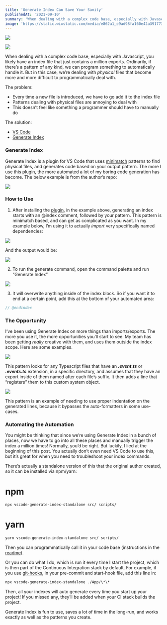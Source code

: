 ```yaml
---
title: 'Generate Index Can Save Your Sanity'
publishedAt: '2021-09-10'
summary: 'When dealing with a complex code base, especially with Javascript, you likely have an index file that just contains a million exports. This post goes over one way to deal with dynamic code generation.'
image: 'https://static.wixstatic.com/media/e862a1_e9ad98fa160e42a391773b5330758598~mv2.png/v1/fill/w_740,h_494,al_c,q_90,usm_0.66_1.00_0.01,enc_auto/e862a1_e9ad98fa160e42a391773b5330758598~mv2.png'
---
```


![](https://static.wixstatic.com/media/e862a1_e9ad98fa160e42a391773b5330758598~mv2.png/v1/fill/w_740,h_494,al_c,q_90,usm_0.66_1.00_0.01,enc_auto/e862a1_e9ad98fa160e42a391773b5330758598~mv2.png)

[![](https://img.shields.io/badge/Originally%20Posted%20%40-Bravo%20LT-blue?style=for-the-badge)](https://www.bravolt.com)

When dealing with a complex code base, especially with Javascript, you likely have an index file that just contains a million exports. Ordinarily, if there’s a pattern of any kind, we can program something to automatically handle it. But in this case, we’re dealing with _physical_ files that become more and more difficult to programmatically deal with.

The problem:

- Every time a new file is introduced, we have to go add it to the index file
- Patterns dealing with physical files are annoying to deal with
- This doesn’t feel like something a programmer should have to manually do

The solution:

- [VS Code](https://code.visualstudio.com/)
- [Generate Index](https://marketplace.visualstudio.com/items?itemName=JayFong.generate-index)

### Generate Index

Generate Index is a plugin for VS Code that uses [minimatch](https://github.com/isaacs/minimatch#usage) patterns to find physical files, and generates code based on your output pattern. The more I use this plugin, the more automated a lot of my boring code generation has become. The below example is from the author’s repo:

![](https://static.wixstatic.com/media/e862a1_d41d3f05dc2f4906941b5f79b8a31855~mv2.png/v1/fill/w_740,h_193,al_c,lg_1,q_85,enc_auto/e862a1_d41d3f05dc2f4906941b5f79b8a31855~mv2.png)

### How to Use

1. After installing the [plugin](https://marketplace.visualstudio.com/items?itemName=JayFong.generate-index), in the example above, generating an index starts with an @index comment, followed by your pattern. This pattern is minimatch based, and can get as complicated as you want. In my example below, I’m using it to actually _import_ very specifically named dependencies:

![](https://static.wixstatic.com/media/e862a1_9dd9e85d8815453a8720edbc9edd3625~mv2.png/v1/fill/w_740,h_109,al_c,lg_1,q_85,enc_auto/e862a1_9dd9e85d8815453a8720edbc9edd3625~mv2.png)

And the output would be:

![](https://static.wixstatic.com/media/e862a1_8eef57641b9f471fb06ae11cb1c256d2~mv2.png/v1/fill/w_740,h_80,al_c,lg_1,q_85,enc_auto/e862a1_8eef57641b9f471fb06ae11cb1c256d2~mv2.png)

2. To run the generate command, open the command palette and run “Generate Index”

![](https://static.wixstatic.com/media/e862a1_4db645774ea34ea1abaf53dee168cbde~mv2.png/v1/fill/w_365,h_243,al_c,lg_1,q_85,enc_auto/e862a1_4db645774ea34ea1abaf53dee168cbde~mv2.png)

3. It will overwrite anything inside of the index block. So if you want it to end at a certain point, add this at the bottom of your automated area:

```js
// @endindex
```

### The Opportunity

I’ve been using Generate Index on more things than imports/exports. The more you use it, the more opportunities you’ll start to see. My team has been getting _really_ creative with them, and uses them outside the index scope. Here are some examples.

![](https://static.wixstatic.com/media/e862a1_4762451894b24f85ba5a44e86e4612ca~mv2.png/v1/fill/w_740,h_184,al_c,lg_1,q_85,enc_auto/e862a1_4762451894b24f85ba5a44e86e4612ca~mv2.png)

This pattern looks for any Typescript files that have an _**.event.ts**_ or _**.events.ts**_ extension, in a specific directory, and assumes that they have an export inside of them named after each file’s suffix. It then adds a line that “registers” them to this custom system object.

![](https://static.wixstatic.com/media/e862a1_68e385748054454ea86582d44aaa83f6~mv2.png/v1/fill/w_740,h_314,al_c,lg_1,q_85,enc_auto/e862a1_68e385748054454ea86582d44aaa83f6~mv2.png)

This pattern is an example of needing to use proper indentation on the generated lines, because it bypasses the auto-formatters in some use-cases.

### Automating the Automation

You might be thinking that since we’re using Generate Index in a bunch of places, now we have to go into all these places and manually trigger the index a million times! Normally, you’d be right. But luckily, I lied at the beginning of this post. You actually don’t even need VS Code to use this, but it’s great for when you need to troubleshoot your index commands.

There’s actually a standalone version of this that the original author created, so it can be installed via npm/yarn:

# npm

```bash
npx vscode-generate-index-standalone src/ scripts/
```

# yarn

```bash
yarn vscode-generate-index-standalone src/ scripts/
```

Then you can programmatically call it in your code base (instructions in the [readme](https://github.com/fjc0k/vscode-generate-index)).

Or you can do what I do, which is run it every time I start the project, which is then part of the Continuous Integration stack by default. For example, if you use [git-hooks](https://git-scm.com/docs/githooks), in your pre-commit and start-hook file, add this line in:

```bash
npx vscode-generate-index-standalone ./App/\*\*
```

Then, all your indexes will auto generate every time you start up your project! If you missed any, they’ll be added when your CI stack builds the project.

Generate Index is fun to use, saves a lot of time in the long-run, and works exactly as well as the patterns you create.
